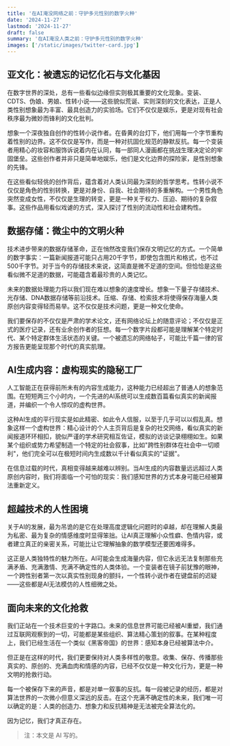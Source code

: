 ```yaml
---
title: '在AI淹没网络之前：守护多元性别的数字火种'
date: '2024-11-27'
lastmod: '2024-11-27'
draft: false
summary: '在AI淹没人类之前：守护多元性别的数字火种'
images: ['/static/images/twitter-card.jpg']
---
```


## 亚文化：被遗忘的记忆化石与文化基因

在数字世界的深处，总有一些看似边缘但实则极其重要的文化现象。变装、CDTS、伪娘、男娘、性转小说——这些貌似荒诞、实则深刻的文化表达，正是人类性别想象最为丰富、最具创造力的实验场。它们不仅仅是娱乐，更是对现有社会秩序最为微妙而锋利的文化批判。

想象一个深夜独自创作的性转小说作者。在昏黄的台灯下，他们用每一个字节重构着性别的边界。这不仅仅是写作，而是一种对抗固化规范的静默反抗。每一个变装者用精心的妆容和服饰诉说着内在认同，每一部同人漫画都在挑战生理决定论的牢固堡垒。这些创作者并非只是简单地娱乐，他们是文化边界的探险家，是性别想象的先锋。

在这些看似轻佻的创作背后，蕴含着对人类认同最为深刻的哲学思考。性转小说不仅仅是角色的性别转换，更是对身份、自我、社会期待的多重解构。一个男性角色突然变成女性，不仅仅是生理的转变，更是一种关于权力、压迫、期待的复杂叙事。这些作品用看似戏谑的方式，深入探讨了性别的流动性和社会建构性。

## 数据存储：微尘中的文明火种

技术进步带来的数据存储革命，正在悄然改变我们保存文明记忆的方式。一个简单的数字事实：一篇新闻报道可能只占用20千字节，即使包含图片和格式，也不过500千字节。对于当今的存储技术来说，这简直是微不足道的空间。但恰恰是这些看似微不足道的数据，可能蕴含着最珍贵的人类记忆。

未来的数据处理能力将以我们现在难以想象的速度增长。想象一下量子存储技术、光存储、DNA数据存储等前沿技术。压缩、存储、检索技术将使得保存海量人类原创内容变得轻而易举。这不仅仅是技术问题，更是一种文化使命。

我们要保存的不仅仅是严肃的学术论文，还有网络论坛上的随意评论；不仅仅是正式的医疗记录，还有业余创作者的狂想。每一个数字片段都可能是理解某个特定时代、某个特定群体生活状态的关键。一个被遗忘的网络帖子，可能比千篇一律的官方报告更能呈现那个时代的真实肌理。

## AI生成内容：虚构现实的隐秘工厂

人工智能正在获得前所未有的内容生成能力，这种能力已经超出了普通人的想象范围。在短短两三个小时内，一个先进的AI系统可以生成数百篇看似真实的新闻报道，并编织一个令人惊叹的虚构世界。

这种AI生成的平行现实是如此精密、如此令人信服，以至于几乎可以以假乱真。想象这样一个虚构世界：精心设计的个人主页背后是复杂的社交网络，看似真实的新闻报道环环相扣，貌似严谨的学术研究相互佐证，模拟的访谈记录栩栩如生。如果某个组织或势力希望制造一个特定的社会叙事，比如"跨性别群体在社会中一切顺利"，他们完全可以在极短时间内生成数以千计看似真实的"证据"。

在信息过载的时代，真相变得越来越难以辨别。当AI生成的内容数量远远超过人类原创内容时，我们将面临一个可怕的现实：我们感知世界的方式本身可能已经被算法重新定义。

## 超越技术的人性困境

关于AI的发展，最为吊诡的是它在处理高度逻辑化问题时的卓越，却在理解人类最为私密、最为复杂的情感维度时显得笨拙。让AI真正理解小众性癖、色情内容，或者建立真正的亲密关系，可能比让它理解抽象的数学模型还要困难得多。

这正是人类独特性的魅力所在。AI可能会生成海量内容，但它永远无法复制那些充满矛盾、充满激情、充满不确定性的人类体验。一个变装者在镜子前犹豫的眼神，一个跨性别者第一次以真实性别现身的颤抖，一个性转小说作者在键盘前的迟疑——这些都是AI无法模仿的人性细微之处。

## 面向未来的文化抢救

我们正站在一个技术巨变的十字路口。未来的信息世界可能已经被AI重塑，我们通过互联网观察到的一切，可能都是某些组织、算法精心策划的叙事。在某种程度上，我们已经生活在一个类似《黑客帝国》的世界：感知本身已经被算法中介。

但正是在这样的时代，我们更要保持对人类多样性的敬意。收集、保存、传播那些真实的、原创的、充满血肉和情感的内容，已经不仅仅是一种文化行为，更是一种文明的抢救行动。

每一个被保存下来的声音，都是对单一叙事的反抗。每一段被记录的经历，都是对算法世界的一次微小但意义深远的反击。在这个充满不确定性的未来，我们唯一可以确定的是：人类的创造力、想象力和反抗精神是无法被完全算法化的。

因为记忆，我们才真正存在。

> 注：本文是 AI 写的。
